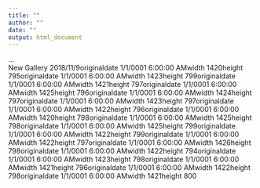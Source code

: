 ```yaml
---
title: ""
author: ""
date: ""
output: html_document
---
```

<div id="cp_widget_47fdec88-635a-4b62-bb04-de65b1f5a8d1">...</div><script type="text/javascript">
var cpo = []; cpo["_object"] ="cp_widget_47fdec88-635a-4b62-bb04-de65b1f5a8d1"; cpo["_fid"] = "AwNAEWe3sP3E";
var _cpmp = _cpmp || []; _cpmp.push(cpo);
(function() { var cp = document.createElement("script"); cp.type = "text/javascript";
cp.async = true; cp.src = "//www.cincopa.com/media-platform/runtime/libasync.js";
var c = document.getElementsByTagName("script")[0];
c.parentNode.insertBefore(cp, c); })(); </script><noscript><span>New Gallery 2018/11/9</span><span>originaldate</span><span> 1/1/0001 6:00:00 AM</span><span>width</span><span> 1420</span><span>height</span><span> 795</span><span>originaldate</span><span> 1/1/0001 6:00:00 AM</span><span>width</span><span> 1423</span><span>height</span><span> 799</span><span>originaldate</span><span> 1/1/0001 6:00:00 AM</span><span>width</span><span> 1421</span><span>height</span><span> 797</span><span>originaldate</span><span> 1/1/0001 6:00:00 AM</span><span>width</span><span> 1425</span><span>height</span><span> 796</span><span>originaldate</span><span> 1/1/0001 6:00:00 AM</span><span>width</span><span> 1424</span><span>height</span><span> 797</span><span>originaldate</span><span> 1/1/0001 6:00:00 AM</span><span>width</span><span> 1423</span><span>height</span><span> 797</span><span>originaldate</span><span> 1/1/0001 6:00:00 AM</span><span>width</span><span> 1422</span><span>height</span><span> 796</span><span>originaldate</span><span> 1/1/0001 6:00:00 AM</span><span>width</span><span> 1420</span><span>height</span><span> 798</span><span>originaldate</span><span> 1/1/0001 6:00:00 AM</span><span>width</span><span> 1425</span><span>height</span><span> 798</span><span>originaldate</span><span> 1/1/0001 6:00:00 AM</span><span>width</span><span> 1425</span><span>height</span><span> 799</span><span>originaldate</span><span> 1/1/0001 6:00:00 AM</span><span>width</span><span> 1422</span><span>height</span><span> 799</span><span>originaldate</span><span> 1/1/0001 6:00:00 AM</span><span>width</span><span> 1422</span><span>height</span><span> 797</span><span>originaldate</span><span> 1/1/0001 6:00:00 AM</span><span>width</span><span> 1426</span><span>height</span><span> 798</span><span>originaldate</span><span> 1/1/0001 6:00:00 AM</span><span>width</span><span> 1422</span><span>height</span><span> 794</span><span>originaldate</span><span> 1/1/0001 6:00:00 AM</span><span>width</span><span> 1423</span><span>height</span><span> 798</span><span>originaldate</span><span> 1/1/0001 6:00:00 AM</span><span>width</span><span> 1421</span><span>height</span><span> 796</span><span>originaldate</span><span> 1/1/0001 6:00:00 AM</span><span>width</span><span> 1422</span><span>height</span><span> 798</span><span>originaldate</span><span> 1/1/0001 6:00:00 AM</span><span>width</span><span> 1421</span><span>height</span><span> 800</span></noscript>
